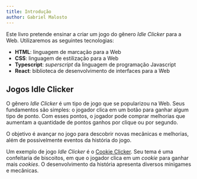 ```yaml
---
title: Introdução
author: Gabriel Malosto
---
```




Este livro pretende ensinar a criar um jogo do gênero _Idle Clicker_ para a Web.
Utilizaremos as seguintes tecnologias:

- **HTML**: linguagem de marcação para a Web
- **CSS**: linguagem de estilização para a Web
- **Typescript**: _superscript_ da linguagem de programação Javascript
- **React**: biblioteca de desenvolvimento de interfaces para a Web

## Jogos Idle Clicker

O gênero _Idle Clicker_ é um tipo de jogo que se popularizou na Web.
Seus fundamentos são simples: o jogador clica em um botão para ganhar algum tipo de ponto.
Com esses pontos, o jogador pode comprar melhorias que aumentam a quantidade de pontos ganhos por clique ou por segundo.

O objetivo é avançar no jogo para descobrir novas mecânicas e melhorias, além de possivelmente eventos da história do jogo.

Um exemplo de jogo _Idle Clicker_ é o [Cookie Clicker](https://orteil.dashnet.org/cookieclicker/).
Seu tema é uma confeitaria de biscoitos, em que o jogador clica em um _cookie_ para ganhar mais _cookies_.
O desenvolvimento da história apresenta diversos minigames e mecânicas.

<Figure
  caption="Cookie Clicker, de Orteil"
  images={[
    {
      src: cookieClicker,
      alt: `Porção do website do jogo Cookie Clicker. A imagem mostra um botão com a imagem de um cookie e um contador de cookies. Acima do botão, está escrito "Confeitaria de gabdumal. 39 cookies. Por segundo: 0". O cursor do mouse está posicionado sobre o botão, ao redor do qual aparecem imagens de cookies.`,
    },
  ]}
/>
